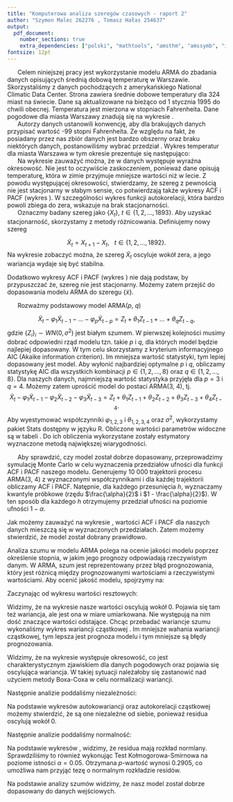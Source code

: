 ```yaml
---
title: "Komputerowa analiza szeregów czasowych - raport 2"
author: "Szymon Malec 262276 , Tomasz Hałas 254637"
output:
  pdf_document: 
    number_sections: true
    extra_dependencies: ["polski", "mathtools", "amsthm", "amssymb", "icomma", "upgreek", "xfrac", "scrextend", "float", "tabularx", "hyperref", "caption", "enumitem", "titlesec"]
fontsize: 12pt
---
```


\renewcommand{\figurename}{Wykres}
\renewcommand{\tablename}{Tablica}
\raggedbottom
\titlelabel{ \thetitle.\quad}







\section{Wstęp}

|       Celem niniejszej pracy jest wykorzystanie modelu ARMA do zbadania danych opisujących średnią dobową temperaturę w Warszawie. Skorzystaliśmy z danych\footnote{https://academic.udayton.edu/kissock/http/Weather/default.htm} pochodzących z amerykańskiego National Climatic Data Center. Strona zawiera średnie dobowe temperatury dla 324 miast na świecie. Dane są aktualizowane na bieżąco od 1 stycznia 1995 do chwili obecnej. Temperatura jest mierzona w stopniach Fahrenheita. Dane pogodowe dla miasta Warszawy znadują się na wykresie \ref{fig:danePogodowe}.

\begin{figure}[H]
  \includegraphics{images/raw_data.pdf}
    \caption{Wykresy temperatury dla miasta Warszawa}
  \centering
  \label{fig:danePogodowe}
\end{figure}



\section{Opis danych}

|       Autorzy danych ustanowili konwencję, aby dla brakująych danych przypisać wartość -99 stopni Fahrenheita. Ze względu na fakt, że posiadany przez nas zbiór danych jest bardzo obszerny oraz braku niektórych danych, postanowiliśmy wybrać przedział \mbox{22.06.2002 -- 27.08.2007}.  Wykres temperatur dla miasta Warszawa w tym okresie prezentuje się następująco:


\begin{figure}[H]

  \includegraphics{images/range_data.pdf}
  \caption{Wykresy temperatury dla miasta Warszawa w latach 2002-2007.}
  \centering
  \label{fig:daneZakres}
\end{figure}


\section{Przygotowanie danych}

|       Na wykresie \ref{fig:daneZakres} zauważyć można, że w danych występuje wyraźna okresowość. Nie jest to oczywiście zaskoczeniem, ponieważ dane opisują temperaturę, która w zimie przyjmuje mniejsze wartości niż w lecie. Z powodu występującej okresowości, stwierdzamy, że szereg z pewnością nie jest stacjonarny w słabym sensie, co potwierdzają także wykresy ACF i PACF (wykres \ref{raw_acf}). W szczególności wykres funkcji autokorelacji, która bardzo powoli zbiega do zera, wskazuje na brak stacjonarności.

\begin{figure}[H]
		\centering
		\includegraphics[width=\columnwidth]{images/raw_acf.pdf}
		\caption{Wykresy funkcji autokorelacji (ACF) i autokorelacji cząstkowej (PACF) dla surowych danych w zależności od przesunięcia $h$.}
    \label{raw_acf}
\end{figure}

|       Oznaczmy badany szereg jako $\{X_t\}, \ t \in \{1, 2, \dots, 1893\}$. Aby uzyskać stacjonarność, skorzystamy z metody różnicowania. Definiujemy nowy szereg
$$
  \tilde{X}_t = X_{t+1} - X_t, \ \ \ t \in \{1, 2, \dots, 1892\}.
$$
Na wykresie \ref{diff_temp} zobaczyć można, że szereg $\tilde{X}_t$ oscyluje wokół zera, a jego wariancja wydaje się być stabilna.

\begin{figure}[H]
		\centering
		\includegraphics[width=350pt]{images/diff_temp.pdf}
		\caption{Dane po zastosowaniu metody różnicowania.}
    \label{diff_temp}
\end{figure}

Dodatkowo wykresy ACF i PACF (wykres \ref{diff_acf}) nie dają podstaw, by przypuszczać że, szereg nie jest stacjonarny. Możemy zatem przejść do dopasowania modelu ARMA do szeregu $\{\tilde{x}\}$.

\begin{figure}[H]
		\centering
		\includegraphics[width=\columnwidth]{images/diff_acf.pdf}
		\caption{Wykresy funkcji autokorelacji (ACF) i autokorelacji cząstkowej (PACF) dla danych po zastosowaniu metody różnicowania w zależności od przesunięcia $h$.}
    \label{diff_acf}
\end{figure}






\section{Dopasowanie modelu ARMA}

|       Rozważmy podstawowy model ARMA($p$, $q$)
$$
  \tilde{X}_t - \varphi_1 \tilde{X}_{t-1} - ... - \varphi_p \tilde{X}_{t-p} = Z_t + \theta_1 Z_{t-1} + ... + \theta_q Z_{t-q},
$$
gdzie $\{Z_i\}_i \sim WN(0, \sigma^2)$ jest białym szumem. W pierwszej kolejności musimy dobrać odpowiedni rząd modelu tzn. takie $p$ i $q$, dla których model będzie najlepiej dopasowany. W tym celu skorzystamy z kryterium informacyjnego AIC (Akaike information criterion). Im mniejsza wartość statystyki, tym lepiej dopasowany jest model. Aby wyłonić najbardziej optymalne $p$ i $q$, obliczamy statystykę AIC dla wszystkich kombinacji $p \in \{1, 2, ..., 8\}$ oraz $q \in \{1, 2, ..., 8\}$. Dla naszych danych, najmniejszą wartość statystyka przyjęła dla $p = 3$ i $q = 4$. Możemy zatem uprościć model do postaci ARMA(3, 4), tj.
$$
  \tilde{X}_t - \varphi_1 \tilde{X}_{t-1} - \varphi_2 \tilde{X}_{t-2} - \varphi_3 \tilde{X}_{t-3} = Z_t + \theta_1 Z_{t-1} + \theta_2 Z_{t-2} + \theta_3 Z_{t-3} + \theta_4 Z_{t-4}.
$$
Aby wyestymować współczynniki $\varphi_{1, 2, 3}$ i $\theta_{1, 2, 3, 4}$ oraz $\sigma^2$, wykorzystamy pakiet Stats dostępny w języku R. Obliczone wartości parametrów widoczne są w tabeli \ref{tab:coefs}. Do ich obliczenia wykorzystane zostały estymatory wyznaczone metodą największej wiarygodności.

\begin{table}[H]
		\centering
		\begin{tabular}{ |c|c| } 
			\hline
			Współczynnik & Wartość \\\hline
			$\hat{\varphi}_1$ & 0.1037 \\\hline
			$\hat{\varphi}_2$ & 0.0498 \\\hline
			$\hat{\varphi}_3$ & 0.1979 \\\hline
			$\hat{\theta}_1$ \vphantom{$1^{1^{1^1}}$} & -0.0583 \\\hline
			$\hat{\theta}_2$ \vphantom{$1^{1^{1^1}}$} & -0.2693 \\\hline
			$\hat{\theta}_3$ \vphantom{$1^{1^{1^1}}$} & -0.3274 \\\hline
			$\hat{\theta}_4$ \vphantom{$1^{1^{1^1}}$} & -0.0691 \\\hline
			$\hat{\sigma}^2$ \vphantom{$1^{1^{1^1}}$} & 16.5 \\\hline
		\end{tabular}
		\caption{Wartości współczynników badanego modelu ARMA(3, 4) wyznaczone za pomocą estymatorów największej wiarygodności.}
    \label{tab:coefs}
\end{table}

|       Aby sprawdzić, czy model został dobrze dopasowany, przeprowadzimy symulację Monte Carlo w celu wyznaczenia przedziałów ufności dla funkcji ACF i PACF naszego modelu. Generujemy 10 000 trajektorii procesu ARMA(3, 4) z wyznaczonymi współczynnikami i dla każdej trajektorii obliczamy ACF i PACF. Natępnie, dla każdego przesunięcia $h$, wyznaczamy kwantyle próbkowe (rzędu $\frac{\alpha}{2}$ i $1 - \frac{\alpha}{2}$). W ten sposób dla każdego $h$ otrzymujemy przedział ufności na poziomie ufności $1 - \alpha$.

\begin{figure}[H]
		\centering
		\includegraphics[width=\columnwidth]{images/conf_intervals.pdf}
		\caption{Wykresy ACF i PACF dla szeregu $\tilde{X}_t$ wraz z przedziałami ufności na poziomie ufności $1 - \alpha = 0.95$.}
    \label{fig:conf_intervals}
\end{figure}

Jak możemy zauważyć na wykresie \ref{fig:conf_intervals}, wartości ACF i PACF dla naszych danych mieszczą się w wyznaczonych przedziałach. Zatem możemy stwierdzić, że model został dobrany prawidłowo.






\section{Analiza szumu}

Analiza szumu w modelu ARMA polega na ocenie jakości modelu poprzez określenie stopnia, w jakim jego prognozy odpowiadają rzeczywistym danym. W ARMA, szum jest reprezentowany przez błąd prognozowania, który jest różnicą między prognozowanymi wartościami a rzeczywistymi wartościami. Aby ocenić jakość modelu, spojrzymy na:

\begin{itemize}
  \item założenie dot. średniej (wykres wartości resztowych)
  \item założenie dot. wariancji (wykres wartości resztowych)
  \item założenie dot. niezależności (wykres ACF/PACF dla wartości resztowych)
  \item założenie dot. normalności rozkładu (dystrybuanta / gęstość / test KS).
\end{itemize}

Zaczynając od wykresu wartości resztowych:
\begin{figure}[H]
		\centering
		\includegraphics[width=\columnwidth]{images/res_data.pdf}
		\caption{Wykres wartości resztowych}
    \label{rest_data}
\end{figure}

Widzimy, że na wykresie \ref{rest_data} nasze wartości oscylują wokół 0. Pojawia się tam też wariancja, ale jest ona w miare umiarkowana. Nie występują na nim dość znaczące wartości odstające. Chcąc przebadać wariancje szumu wykonaliśmy wykres wariancji cząstkowej \ref{var_rest_data}. Im mniejsze wahania wariancji cząstkowej, tym lepsza jest prognoza modelu i tym mniejsze są błędy prognozowania.

\begin{figure}[H]
		\centering
		\includegraphics[width=\columnwidth]{images/var_res_data.pdf}
		\caption{Wykres wariancji cząstkowej dla $k=200$}
    \label{var_rest_data}
\end{figure}

Widzimy, że na wykresie \ref{var_rest_data} występuje okresowość, co jest charakterystycznym zjawiskiem dla danych pogodowych oraz pojawia się oscylująca wariancja. W takiej sytuacji należałoby się zastanowić nad użyciem metody Boxa-Coxa w celu normalizacji wariancji.

Następnie analizie poddaliśmy niezależności:

\begin{figure}[H]
		\centering
		\includegraphics[width=\columnwidth]{images/acf_res.pdf}
		\caption{Wykresy ACF i PACF dla wartości resztowych}
    \label{acf_rest_data}
\end{figure}

Na podstawie wykresów \ref{acf_rest_data} autokowariancji oraz autokorelacji cząstkowej możemy stwierdzić, że są one niezależne od siebie, ponieważ residua oscylują wokół 0. 


Następnie analizie poddaliśmy normalność:


\begin{figure}[H]
		\centering
		\includegraphics[width=\columnwidth]{images/des_res.pdf}
		\caption{Wykres gęstości residów}
    \label{den_data}
\end{figure}

\begin{figure}[H]
		\centering
		\includegraphics[width=\columnwidth]{images/dys_res.pdf}
		\caption{Wykres dystybuanty empirycznej i teoretycznej}
    \label{dys_data}
\end{figure}

Na podstawie wykresów \ref{den_data}, \ref{dys_data} widzimy, że residua mają rozkład normlany. Sprawdziliśmy to również wykonując Test Kołmogorowa-Smirnowa na poziome istności $\alpha=0.05$. Otrzymana $p$-wartość wynosi 0.2905, co umożliwa nam przyjąć tezę o normalnym rozkładzie residów.

\section{Podsumowanie}

  Na podstawie analizy szumów widzimy, że nasz model został dobrze dopasowany do danych wejściowych. 
